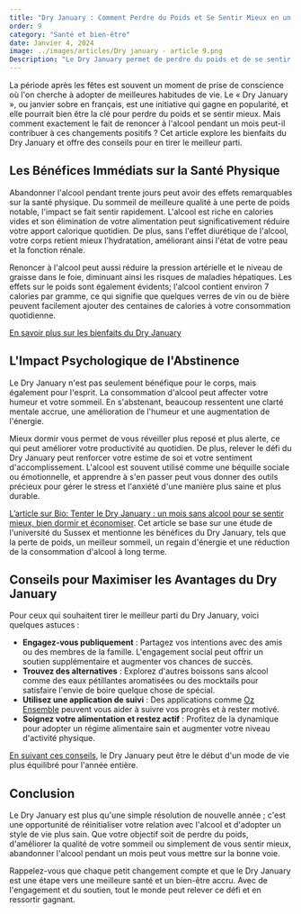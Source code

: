 ```yaml
---
title: "Dry January : Comment Perdre du Poids et Se Sentir Mieux en un Mois"
order: 9
category: "Santé et bien-être"
date: Janvier 4, 2024
image: ../images/articles/Dry january - article 9.png
Description: "Le Dry January permet de perdre du poids et de se sentir mieux en renonçant à l'alcool pendant un mois. Les bénéfices physiques incluent une perte de poids grâce à une réduction des calories vides, une meilleure hydratation et une diminution de la pression artérielle. Les effets psychologiques comprennent une clarté mentale accrue, une amélioration de l'humeur et une plus grande estime de soi. Il est recommandé de s'engager publiquement, de trouver des alternatives sans alcool, d'utiliser une application de suivi et de maintenir une alimentation saine et une activité physique régulière. Le Dry January est une opportunité de réinitialiser sa relation avec l'alcool et d'adopter un style de vie plus équilibré."
---
```


La période après les fêtes est souvent un moment de prise de conscience où l'on cherche à adopter de meilleures habitudes de vie. Le « Dry January », ou janvier sobre en français, est une initiative qui gagne en popularité, et elle pourrait bien être la clé pour perdre du poids et se sentir mieux. Mais comment exactement le fait de renoncer à l'alcool pendant un mois peut-il contribuer à ces changements positifs ? Cet article explore les bienfaits du Dry January et offre des conseils pour en tirer le meilleur parti.

## Les Bénéfices Immédiats sur la Santé Physique

Abandonner l'alcool pendant trente jours peut avoir des effets remarquables sur la santé physique. Du sommeil de meilleure qualité à une perte de poids notable, l'impact se fait sentir rapidement. L'alcool est riche en calories vides et son élimination de votre alimentation peut significativement réduire votre apport calorique quotidien. De plus, sans l'effet diurétique de l'alcool, votre corps retient mieux l'hydratation, améliorant ainsi l'état de votre peau et la fonction rénale.

Renoncer à l'alcool peut aussi réduire la pression artérielle et le niveau de graisse dans le foie, diminuant ainsi les risques de maladies hépatiques. Les effets sur le poids sont également évidents; l'alcool contient environ 7 calories par gramme, ce qui signifie que quelques verres de vin ou de bière peuvent facilement ajouter des centaines de calories à votre consommation quotidienne.

[En savoir plus sur les bienfaits du Dry January](ozensemble.fabrique.social.gouv.fr/sante-et-bien-etre/Les-Bienfaits-de-Dry-January-sur-la-Sante-Mentale-et-Physique)

## L'Impact Psychologique de l'Abstinence

Le Dry January n'est pas seulement bénéfique pour le corps, mais également pour l'esprit. La consommation d'alcool peut affecter votre humeur et votre sommeil. En s'abstenant, beaucoup ressentent une clarté mentale accrue, une amélioration de l'humeur et une augmentation de l'énergie.

Mieux dormir vous permet de vous réveiller plus reposé et plus alerte, ce qui peut améliorer votre productivité au quotidien. De plus, relever le défi du Dry January peut renforcer votre estime de soi et votre sentiment d'accomplissement. L'alcool est souvent utilisé comme une béquille sociale ou émotionnelle, et apprendre à s'en passer peut vous donner des outils précieux pour gérer le stress et l'anxiété d'une manière plus saine et plus durable.

[L’article sur Bio: Tenter le Dry January : un mois sans alcool pour se sentir mieux, bien dormir et économiser](https://www.bioalaune.com/fr/actualite-bio/36990/dry-january-mois-sans-alcool-sentir-mieux-bien-dormir-economiser). Cet article se base sur une étude de l'université du Sussex et mentionne les bénéfices du Dry January, tels que la perte de poids, un meilleur sommeil, un regain d'énergie et une réduction de la consommation d'alcool à long terme.

## Conseils pour Maximiser les Avantages du Dry January

Pour ceux qui souhaitent tirer le meilleur parti du Dry January, voici quelques astuces :

- **Engagez-vous publiquement** : Partagez vos intentions avec des amis ou des membres de la famille. L'engagement social peut offrir un soutien supplémentaire et augmenter vos chances de succès.
- **Trouvez des alternatives** : Explorez d'autres boissons sans alcool comme des eaux pétillantes aromatisées ou des mocktails pour satisfaire l'envie de boire quelque chose de spécial.
- **Utilisez une application de suivi** : Des applications comme [Oz Ensemble](ozensemble.fabrique.social.gouv.fr) peuvent vous aider à suivre vos progrès et à rester motivé.
- **Soignez votre alimentation et restez actif** : Profitez de la dynamique pour adopter un régime alimentaire sain et augmenter votre niveau d'activité physique.

[En suivant ces conseils](ozensemble.fabrique.social.gouv.fr/sante-et-bien-etre/réussir-son-dry-january-conseils-et-astuces-avec-lapp-pour-modérer-sa-consommation), le Dry January peut être le début d'un mode de vie plus équilibré pour l'année entière.

## Conclusion

Le Dry January est plus qu'une simple résolution de nouvelle année ; c'est une opportunité de réinitialiser votre relation avec l'alcool et d'adopter un style de vie plus sain. Que votre objectif soit de perdre du poids, d'améliorer la qualité de votre sommeil ou simplement de vous sentir mieux, abandonner l'alcool pendant un mois peut vous mettre sur la bonne voie.

Rappelez-vous que chaque petit changement compte et que le Dry January est une étape vers une meilleure santé et un bien-être accru. Avec de l'engagement et du soutien, tout le monde peut relever ce défi et en ressortir gagnant.
